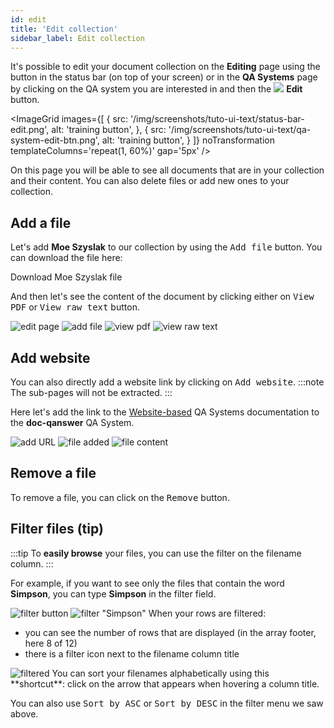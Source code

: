 ```yaml
---
id: edit
title: 'Edit collection'
sidebar_label: Edit collection
---
```



<p>
  It's possible to edit your document collection on the <b>Editing</b> page using the button in the status bar (on top of your screen) or in the <b>QA Systems</b> page by clicking on the QA system you are interested in and then the
  <span style={{ whiteSpace: 'nowrap'}}>
    <img src='/img/icons/edit.svg' style={{ width: '30px', padding: '0 5px', verticalAlign: 'middle' }}/>
    <b style={{ verticalAlign: 'middle', color: '#3d82b3', marginRight: '10px' }}>Edit</b>
  </span>
  button.
</p>

<ImageGrid
    images={[
        {
            src: '/img/screenshots/tuto-ui-text/status-bar-edit.png',
            alt: 'training button',
        }, {
            src: '/img/screenshots/tuto-ui-text/qa-system-edit-btn.png',
            alt: 'training button',
        }
    ]}
    noTransformation
    templateColumns='repeat(1, 60%)'
    gap='5px'
/>

On this page you will be able to see all documents that are in your collection and their content. You can also delete files or add new ones to your collection.

## Add a file

Let's add **Moe Szyslak** to our collection by using the <kbd>Add file</kbd> button. You can download the file here:

<div style={{ display: 'flex', justifyContent: 'center', marginBottom: '20px' }}>
    <Link
        target='_blank'
        to='/Moe-Szyslak.pdf'
        download
        className="button button--primary button--lg"
    >
        Download Moe Szyslak file
    </Link>
</div>

And then let's see the content of the document by clicking either on <kbd>View PDF</kbd> or <kbd>View raw text</kbd> button.

<Tabs>
  <TabItem value="q1" label="Edit page">
    <Image src='/img/screenshots/tutorial-ui/document-based/edit/edit-page.png' alt='edit page'/>
  </TabItem>

  <TabItem value="q2" label="Add Moe" default>
    <Image src='/img/screenshots/tutorial-ui/document-based/edit/add-moe.png' alt='add file'/>
  </TabItem>

  <TabItem value="q3" label="View PDF">
    <Image src='/img/screenshots/tutorial-ui/document-based/edit/moe-pdf.png' alt='view pdf'/>
  </TabItem>

  <TabItem value="q4" label="View raw text">
    <Image src='/img/screenshots/tutorial-ui/document-based/edit/moe-raw-text.png' alt='view raw text'/>
  </TabItem>
</Tabs>

## Add website

You can also directly add a website link by clicking on <kbd>Add website</kbd>.
:::note
The sub-pages will not be extracted.
:::

Here let's add the link to the [Website-based](/tutorial-ui/website) QA Systems documentation to the **doc-qanswer** QA System.

<Tabs>
  <TabItem value='b1' value='Link input' default>
    <Image src='/img/screenshots/tutorial-ui/document-based/edit/add-link.png' alt='add URL'/>
  </TabItem>
  <TabItem value='b2' value='File added'>
    <Image src='/img/screenshots/tutorial-ui/document-based/edit/added-link.png' alt='file added'/>
  </TabItem>
  <TabItem value='b3' value='View content'>
    <Image src='/img/screenshots/tutorial-ui/document-based/edit/added-link-pdf.png' alt='file content'/>
  </TabItem>
</Tabs>


## Remove a file

To remove a file, you can click on the <kbd>Remove</kbd> button.

## Filter files (tip)

:::tip
To **easily browse** your files, you can use the filter on the filename column.
:::

For example, if you want to see only the files that contain the word **Simpson**, you can type **Simpson** in the filter field.

<Tabs>
  <TabItem value='b1' value='Filter button'>
    <Image src='/img/screenshots/tutorial-ui/document-based/edit/filter-btn.png' alt='filter button'/>
  </TabItem>
  <TabItem value='b2' value='Filter "Simpson"'>
    <Image src='/img/screenshots/tutorial-ui/document-based/edit/filter-simpson.png' alt='filter "Simpson"'/>
  </TabItem>
  <TabItem value='b3' value='Filtered'>
    <Admonition type='info'>
      When your rows are filtered:
      <ul>
        <li>you can see the number of rows that are displayed (in the array footer, here 8 of 12)</li>
        <li>there is a filter icon next to the filename column title</li>
      </ul>
    </Admonition>
    <Image src='/img/screenshots/tutorial-ui/document-based/edit/filtered.png' alt='filtered'/>
  </TabItem>
</Tabs>

<Admonition type='tip'>
  You can sort your filenames alphabetically using this **shortcut**: click on the arrow that appears when hovering a column title. 
  <ImageGrid
      images={[
          {
              src: '/img/screenshots/tutorial-ui/document-based/edit/filter-alphabetically.png',
              alt: 'filter button',
          }
      ]}
      noTransformation
      templateColumns='repeat(1, 50%)'
  />
</Admonition>

You can also use <kbd>Sort by ASC</kbd> or <kbd>Sort by DESC</kbd> in the filter menu we saw above.
